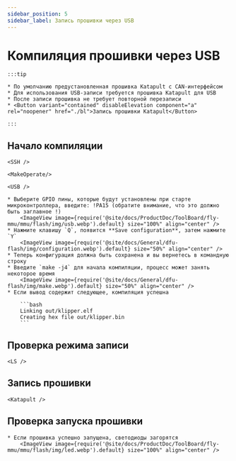 ```yaml
---
sidebar_position: 5
sidebar_label: Запись прошивки через USB
---
```





# Компиляция прошивки через USB

    :::tip

    * По умолчанию предустановленная прошивка Katapult с CAN-интерфейсом
    * Для использования USB-записи требуется прошивка Katapult для USB
    * После записи прошивка не требует повторной перезаписи
    * <Button variant="contained" disableElevation component="a" rel="noopener" href="./bl">Запись прошивки Katapult</Button>

    :::

## Начало компиляции

    <SSH />

    <MakeOperate/>

    <USB />

    * Выберите GPIO пины, которые будут установлены при старте микроконтроллера, введите: !PA15 (обратите внимание, что это должно быть заглавное !)
        <ImageView image={require('@site/docs/ProductDoc/ToolBoard/fly-mmu/mmu/flash/img/usb.webp').default} size="100%" align="center" />
    * Нажмите клавишу `Q`, появится **Save configuration**, затем нажмите `Y`
        <ImageView image={require('@site/docs/General/dfu-flash/img/configuration.webp').default} size="50%" align="center" />
    * Теперь конфигурация должна быть сохранена и вы вернетесь в командную строку
    * Введите `make -j4` для начала компиляции, процесс может занять некоторое время
        <ImageView image={require('@site/docs/General/dfu-flash/img/make.webp').default} size="50%" align="center" />
    * Если вывод содержит следующее, компиляция успешна

        ```bash
        Linking out/klipper.elf
        Creating hex file out/klipper.bin
        ```

## Проверка режима записи

    <LS />


## Запись прошивки
    
    <Katapult />

## Проверка запуска прошивки

    * Если прошивка успешно запущена, светодиоды загорятся
        <ImageView image={require('@site/docs/ProductDoc/ToolBoard/fly-mmu/mmu/flash/img/led.webp').default} size="100%" align="center" />
